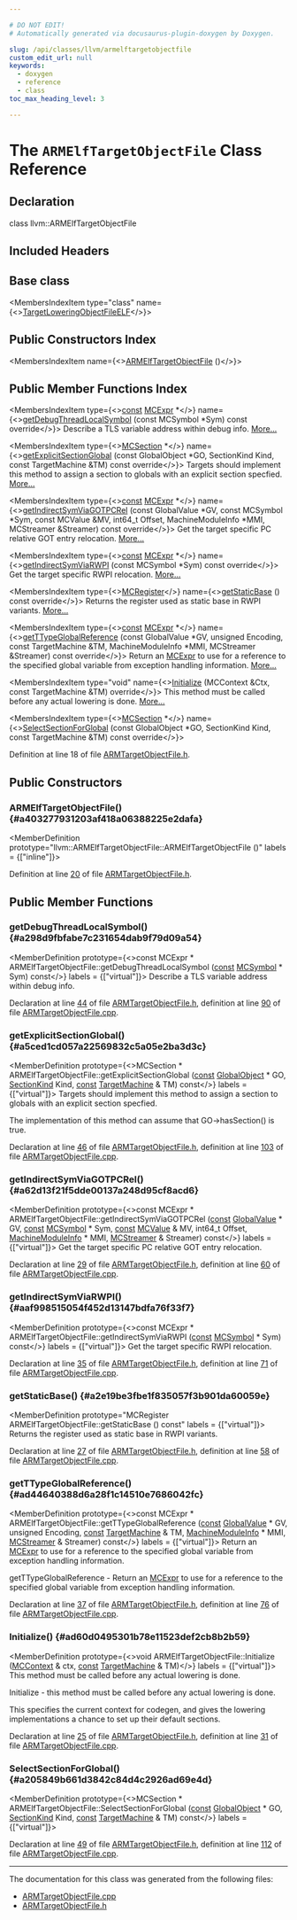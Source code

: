```yaml
---

# DO NOT EDIT!
# Automatically generated via docusaurus-plugin-doxygen by Doxygen.

slug: /api/classes/llvm/armelftargetobjectfile
custom_edit_url: null
keywords:
  - doxygen
  - reference
  - class
toc_max_heading_level: 3

---
```





# The `ARMElfTargetObjectFile` Class Reference

<DoxygenPage pluginConfig={pluginConfig}>



## Declaration

<CodeBlock>class llvm::ARMElfTargetObjectFile</CodeBlock>

## Included Headers

<IncludesList>
<IncludesListItem
  filePath="Target/ARM/ARMTargetObjectFile.h"
  permalink="/docs/api/files/lib/lib/target/lib/target/arm/armtargetobjectfile-h"
  isLocal="true" />
</IncludesList>

## Base class

<MembersIndex>

<MembersIndexItem
  type="class"
  name={<><a href="/docs/api/classes/llvm/targetloweringobjectfileelf">TargetLoweringObjectFileELF</a></>}>
</MembersIndexItem>

</MembersIndex>

## Public Constructors Index

<MembersIndex>

<MembersIndexItem
  name={<><a href="#a403277931203af418a06388225e2dafa">ARMElfTargetObjectFile</a> ()</>}>
</MembersIndexItem>

</MembersIndex>

## Public Member Functions Index

<MembersIndex>

<MembersIndexItem
  type={<><a href="/docs/api/files/lib/lib/target/lib/target/aarch64/aarch64promoteconstant-cpp/#a90f8350fecae261c25be85d38b451bff">const</a> <a href="/docs/api/classes/llvm/mcexpr">MCExpr</a> &#42;</>}
  name={<><a href="#a298d9fbfabe7c231654dab9f79d09a54">getDebugThreadLocalSymbol</a> (const MCSymbol &#42;Sym) const override</>}>
Describe a TLS variable address within debug info. <a href="#a298d9fbfabe7c231654dab9f79d09a54">More...</a>
</MembersIndexItem>

<MembersIndexItem
  type={<><a href="/docs/api/classes/llvm/mcsection">MCSection</a> &#42;</>}
  name={<><a href="#a5ced1cd057a22569832c5a05e2ba3d3c">getExplicitSectionGlobal</a> (const GlobalObject &#42;GO, SectionKind Kind, const TargetMachine &amp;TM) const override</>}>
Targets should implement this method to assign a section to globals with an explicit section specfied. <a href="#a5ced1cd057a22569832c5a05e2ba3d3c">More...</a>
</MembersIndexItem>

<MembersIndexItem
  type={<><a href="/docs/api/files/lib/lib/target/lib/target/aarch64/aarch64promoteconstant-cpp/#a90f8350fecae261c25be85d38b451bff">const</a> <a href="/docs/api/classes/llvm/mcexpr">MCExpr</a> &#42;</>}
  name={<><a href="#a62d13f21f5dde00137a248d95cf8acd6">getIndirectSymViaGOTPCRel</a> (const GlobalValue &#42;GV, const MCSymbol &#42;Sym, const MCValue &amp;MV, int64&#95;t Offset, MachineModuleInfo &#42;MMI, MCStreamer &amp;Streamer) const override</>}>
Get the target specific PC relative GOT entry relocation. <a href="#a62d13f21f5dde00137a248d95cf8acd6">More...</a>
</MembersIndexItem>

<MembersIndexItem
  type={<><a href="/docs/api/files/lib/lib/target/lib/target/aarch64/aarch64promoteconstant-cpp/#a90f8350fecae261c25be85d38b451bff">const</a> <a href="/docs/api/classes/llvm/mcexpr">MCExpr</a> &#42;</>}
  name={<><a href="#aaf998515054f452d13147bdfa76f33f7">getIndirectSymViaRWPI</a> (const MCSymbol &#42;Sym) const override</>}>
Get the target specific RWPI relocation. <a href="#aaf998515054f452d13147bdfa76f33f7">More...</a>
</MembersIndexItem>

<MembersIndexItem
  type={<><a href="/docs/api/classes/llvm/mcregister">MCRegister</a></>}
  name={<><a href="#a2e19be3fbe1f835057f3b901da60059e">getStaticBase</a> () const override</>}>
Returns the register used as static base in RWPI variants. <a href="#a2e19be3fbe1f835057f3b901da60059e">More...</a>
</MembersIndexItem>

<MembersIndexItem
  type={<><a href="/docs/api/files/lib/lib/target/lib/target/aarch64/aarch64promoteconstant-cpp/#a90f8350fecae261c25be85d38b451bff">const</a> <a href="/docs/api/classes/llvm/mcexpr">MCExpr</a> &#42;</>}
  name={<><a href="#ad44640388d6a28f1c14510e7686042fc">getTTypeGlobalReference</a> (const GlobalValue &#42;GV, unsigned Encoding, const TargetMachine &amp;TM, MachineModuleInfo &#42;MMI, MCStreamer &amp;Streamer) const override</>}>
Return an <a href="/docs/api/classes/llvm/mcexpr">MCExpr</a> to use for a reference to the specified global variable from exception handling information. <a href="#ad44640388d6a28f1c14510e7686042fc">More...</a>
</MembersIndexItem>

<MembersIndexItem
  type="void"
  name={<><a href="#ad60d0495301b78e11523def2cb8b2b59">Initialize</a> (MCContext &amp;Ctx, const TargetMachine &amp;TM) override</>}>
This method must be called before any actual lowering is done. <a href="#ad60d0495301b78e11523def2cb8b2b59">More...</a>
</MembersIndexItem>

<MembersIndexItem
  type={<><a href="/docs/api/classes/llvm/mcsection">MCSection</a> &#42;</>}
  name={<><a href="#a205849b661d3842c84d4c2926ad69e4d">SelectSectionForGlobal</a> (const GlobalObject &#42;GO, SectionKind Kind, const TargetMachine &amp;TM) const override</>}>
</MembersIndexItem>

</MembersIndex>


Definition at line 18 of file <a href="/docs/api/files/lib/lib/target/lib/target/arm/armtargetobjectfile-h">ARMTargetObjectFile.h</a>.

<SectionDefinition>

## Public Constructors

### ARMElfTargetObjectFile() {#a403277931203af418a06388225e2dafa}

<MemberDefinition
  prototype="llvm::ARMElfTargetObjectFile::ARMElfTargetObjectFile ()"
  labels = {["inline"]}>

Definition at line <a href="/docs/api/files/lib/lib/target/lib/target/arm/armtargetobjectfile-h/#l00020">20</a> of file <a href="/docs/api/files/lib/lib/target/lib/target/arm/armtargetobjectfile-h">ARMTargetObjectFile.h</a>.
</MemberDefinition>

</SectionDefinition>

<SectionDefinition>

## Public Member Functions

### getDebugThreadLocalSymbol() {#a298d9fbfabe7c231654dab9f79d09a54}

<MemberDefinition
  prototype={<>const MCExpr &#42; ARMElfTargetObjectFile::getDebugThreadLocalSymbol (<a href="/docs/api/files/lib/lib/target/lib/target/aarch64/aarch64promoteconstant-cpp/#a90f8350fecae261c25be85d38b451bff">const</a> <a href="/docs/api/classes/llvm/mcsymbol">MCSymbol</a> &#42; Sym) const</>}
  labels = {["virtual"]}>
Describe a TLS variable address within debug info.

Declaration at line <a href="/docs/api/files/lib/lib/target/lib/target/arm/armtargetobjectfile-h/#l00044">44</a> of file <a href="/docs/api/files/lib/lib/target/lib/target/arm/armtargetobjectfile-h">ARMTargetObjectFile.h</a>, definition at line <a href="/docs/api/files/lib/lib/target/lib/target/arm/armtargetobjectfile-cpp/#l00090">90</a> of file <a href="/docs/api/files/lib/lib/target/lib/target/arm/armtargetobjectfile-cpp">ARMTargetObjectFile.cpp</a>.
</MemberDefinition>

### getExplicitSectionGlobal() {#a5ced1cd057a22569832c5a05e2ba3d3c}

<MemberDefinition
  prototype={<>MCSection &#42; ARMElfTargetObjectFile::getExplicitSectionGlobal (<a href="/docs/api/files/lib/lib/target/lib/target/aarch64/aarch64promoteconstant-cpp/#a90f8350fecae261c25be85d38b451bff">const</a> <a href="/docs/api/classes/llvm/globalobject">GlobalObject</a> &#42; GO, <a href="/docs/api/classes/llvm/sectionkind">SectionKind</a> Kind, <a href="/docs/api/files/lib/lib/target/lib/target/aarch64/aarch64promoteconstant-cpp/#a90f8350fecae261c25be85d38b451bff">const</a> <a href="/docs/api/classes/llvm/targetmachine">TargetMachine</a> &amp; TM) const</>}
  labels = {["virtual"]}>
Targets should implement this method to assign a section to globals with an explicit section specfied.

The implementation of this method can assume that GO-&gt;hasSection() is true.

Declaration at line <a href="/docs/api/files/lib/lib/target/lib/target/arm/armtargetobjectfile-h/#l00046">46</a> of file <a href="/docs/api/files/lib/lib/target/lib/target/arm/armtargetobjectfile-h">ARMTargetObjectFile.h</a>, definition at line <a href="/docs/api/files/lib/lib/target/lib/target/arm/armtargetobjectfile-cpp/#l00103">103</a> of file <a href="/docs/api/files/lib/lib/target/lib/target/arm/armtargetobjectfile-cpp">ARMTargetObjectFile.cpp</a>.
</MemberDefinition>

### getIndirectSymViaGOTPCRel() {#a62d13f21f5dde00137a248d95cf8acd6}

<MemberDefinition
  prototype={<>const MCExpr &#42; ARMElfTargetObjectFile::getIndirectSymViaGOTPCRel (<a href="/docs/api/files/lib/lib/target/lib/target/aarch64/aarch64promoteconstant-cpp/#a90f8350fecae261c25be85d38b451bff">const</a> <a href="/docs/api/classes/llvm/globalvalue">GlobalValue</a> &#42; GV, <a href="/docs/api/files/lib/lib/target/lib/target/aarch64/aarch64promoteconstant-cpp/#a90f8350fecae261c25be85d38b451bff">const</a> <a href="/docs/api/classes/llvm/mcsymbol">MCSymbol</a> &#42; Sym, <a href="/docs/api/files/lib/lib/target/lib/target/aarch64/aarch64promoteconstant-cpp/#a90f8350fecae261c25be85d38b451bff">const</a> <a href="/docs/api/classes/llvm/mcvalue">MCValue</a> &amp; MV, int64&#95;t Offset, <a href="/docs/api/classes/llvm/machinemoduleinfo">MachineModuleInfo</a> &#42; MMI, <a href="/docs/api/classes/llvm/mcstreamer">MCStreamer</a> &amp; Streamer) const</>}
  labels = {["virtual"]}>
Get the target specific PC relative GOT entry relocation.

Declaration at line <a href="/docs/api/files/lib/lib/target/lib/target/arm/armtargetobjectfile-h/#l00029">29</a> of file <a href="/docs/api/files/lib/lib/target/lib/target/arm/armtargetobjectfile-h">ARMTargetObjectFile.h</a>, definition at line <a href="/docs/api/files/lib/lib/target/lib/target/arm/armtargetobjectfile-cpp/#l00060">60</a> of file <a href="/docs/api/files/lib/lib/target/lib/target/arm/armtargetobjectfile-cpp">ARMTargetObjectFile.cpp</a>.
</MemberDefinition>

### getIndirectSymViaRWPI() {#aaf998515054f452d13147bdfa76f33f7}

<MemberDefinition
  prototype={<>const MCExpr &#42; ARMElfTargetObjectFile::getIndirectSymViaRWPI (<a href="/docs/api/files/lib/lib/target/lib/target/aarch64/aarch64promoteconstant-cpp/#a90f8350fecae261c25be85d38b451bff">const</a> <a href="/docs/api/classes/llvm/mcsymbol">MCSymbol</a> &#42; Sym) const</>}
  labels = {["virtual"]}>
Get the target specific RWPI relocation.

Declaration at line <a href="/docs/api/files/lib/lib/target/lib/target/arm/armtargetobjectfile-h/#l00035">35</a> of file <a href="/docs/api/files/lib/lib/target/lib/target/arm/armtargetobjectfile-h">ARMTargetObjectFile.h</a>, definition at line <a href="/docs/api/files/lib/lib/target/lib/target/arm/armtargetobjectfile-cpp/#l00071">71</a> of file <a href="/docs/api/files/lib/lib/target/lib/target/arm/armtargetobjectfile-cpp">ARMTargetObjectFile.cpp</a>.
</MemberDefinition>

### getStaticBase() {#a2e19be3fbe1f835057f3b901da60059e}

<MemberDefinition
  prototype="MCRegister ARMElfTargetObjectFile::getStaticBase () const"
  labels = {["virtual"]}>
Returns the register used as static base in RWPI variants.

Declaration at line <a href="/docs/api/files/lib/lib/target/lib/target/arm/armtargetobjectfile-h/#l00027">27</a> of file <a href="/docs/api/files/lib/lib/target/lib/target/arm/armtargetobjectfile-h">ARMTargetObjectFile.h</a>, definition at line <a href="/docs/api/files/lib/lib/target/lib/target/arm/armtargetobjectfile-cpp/#l00058">58</a> of file <a href="/docs/api/files/lib/lib/target/lib/target/arm/armtargetobjectfile-cpp">ARMTargetObjectFile.cpp</a>.
</MemberDefinition>

### getTTypeGlobalReference() {#ad44640388d6a28f1c14510e7686042fc}

<MemberDefinition
  prototype={<>const MCExpr &#42; ARMElfTargetObjectFile::getTTypeGlobalReference (<a href="/docs/api/files/lib/lib/target/lib/target/aarch64/aarch64promoteconstant-cpp/#a90f8350fecae261c25be85d38b451bff">const</a> <a href="/docs/api/classes/llvm/globalvalue">GlobalValue</a> &#42; GV, unsigned Encoding, <a href="/docs/api/files/lib/lib/target/lib/target/aarch64/aarch64promoteconstant-cpp/#a90f8350fecae261c25be85d38b451bff">const</a> <a href="/docs/api/classes/llvm/targetmachine">TargetMachine</a> &amp; TM, <a href="/docs/api/classes/llvm/machinemoduleinfo">MachineModuleInfo</a> &#42; MMI, <a href="/docs/api/classes/llvm/mcstreamer">MCStreamer</a> &amp; Streamer) const</>}
  labels = {["virtual"]}>
Return an <a href="/docs/api/classes/llvm/mcexpr">MCExpr</a> to use for a reference to the specified global variable from exception handling information.

getTTypeGlobalReference - Return an <a href="/docs/api/classes/llvm/mcexpr">MCExpr</a> to use for a reference to the specified global variable from exception handling information.

Declaration at line <a href="/docs/api/files/lib/lib/target/lib/target/arm/armtargetobjectfile-h/#l00037">37</a> of file <a href="/docs/api/files/lib/lib/target/lib/target/arm/armtargetobjectfile-h">ARMTargetObjectFile.h</a>, definition at line <a href="/docs/api/files/lib/lib/target/lib/target/arm/armtargetobjectfile-cpp/#l00076">76</a> of file <a href="/docs/api/files/lib/lib/target/lib/target/arm/armtargetobjectfile-cpp">ARMTargetObjectFile.cpp</a>.
</MemberDefinition>

### Initialize() {#ad60d0495301b78e11523def2cb8b2b59}

<MemberDefinition
  prototype={<>void ARMElfTargetObjectFile::Initialize (<a href="/docs/api/classes/llvm/mccontext">MCContext</a> &amp; ctx, <a href="/docs/api/files/lib/lib/target/lib/target/aarch64/aarch64promoteconstant-cpp/#a90f8350fecae261c25be85d38b451bff">const</a> <a href="/docs/api/classes/llvm/targetmachine">TargetMachine</a> &amp; TM)</>}
  labels = {["virtual"]}>
This method must be called before any actual lowering is done.

Initialize - this method must be called before any actual lowering is done.

This specifies the current context for codegen, and gives the lowering implementations a chance to set up their default sections.

Declaration at line <a href="/docs/api/files/lib/lib/target/lib/target/arm/armtargetobjectfile-h/#l00025">25</a> of file <a href="/docs/api/files/lib/lib/target/lib/target/arm/armtargetobjectfile-h">ARMTargetObjectFile.h</a>, definition at line <a href="/docs/api/files/lib/lib/target/lib/target/arm/armtargetobjectfile-cpp/#l00031">31</a> of file <a href="/docs/api/files/lib/lib/target/lib/target/arm/armtargetobjectfile-cpp">ARMTargetObjectFile.cpp</a>.
</MemberDefinition>

### SelectSectionForGlobal() {#a205849b661d3842c84d4c2926ad69e4d}

<MemberDefinition
  prototype={<>MCSection &#42; ARMElfTargetObjectFile::SelectSectionForGlobal (<a href="/docs/api/files/lib/lib/target/lib/target/aarch64/aarch64promoteconstant-cpp/#a90f8350fecae261c25be85d38b451bff">const</a> <a href="/docs/api/classes/llvm/globalobject">GlobalObject</a> &#42; GO, <a href="/docs/api/classes/llvm/sectionkind">SectionKind</a> Kind, <a href="/docs/api/files/lib/lib/target/lib/target/aarch64/aarch64promoteconstant-cpp/#a90f8350fecae261c25be85d38b451bff">const</a> <a href="/docs/api/classes/llvm/targetmachine">TargetMachine</a> &amp; TM) const</>}
  labels = {["virtual"]}>

Declaration at line <a href="/docs/api/files/lib/lib/target/lib/target/arm/armtargetobjectfile-h/#l00049">49</a> of file <a href="/docs/api/files/lib/lib/target/lib/target/arm/armtargetobjectfile-h">ARMTargetObjectFile.h</a>, definition at line <a href="/docs/api/files/lib/lib/target/lib/target/arm/armtargetobjectfile-cpp/#l00112">112</a> of file <a href="/docs/api/files/lib/lib/target/lib/target/arm/armtargetobjectfile-cpp">ARMTargetObjectFile.cpp</a>.
</MemberDefinition>

</SectionDefinition>

<hr/>

The documentation for this class was generated from the following files:

<ul>
<li><a href="/docs/api/files/lib/lib/target/lib/target/arm/armtargetobjectfile-cpp">ARMTargetObjectFile.cpp</a></li>
<li><a href="/docs/api/files/lib/lib/target/lib/target/arm/armtargetobjectfile-h">ARMTargetObjectFile.h</a></li>
</ul>

</DoxygenPage>
